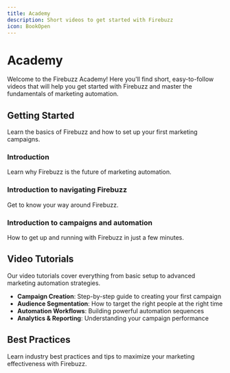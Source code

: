 ```yaml
---
title: Academy
description: Short videos to get started with Firebuzz
icon: BookOpen
---
```


# Academy

Welcome to the Firebuzz Academy! Here you'll find short, easy-to-follow videos that will help you get started with Firebuzz and master the fundamentals of marketing automation.

## Getting Started

Learn the basics of Firebuzz and how to set up your first marketing campaigns.

### Introduction
Learn why Firebuzz is the future of marketing automation.

### Introduction to navigating Firebuzz
Get to know your way around Firebuzz.

### Introduction to campaigns and automation
How to get up and running with Firebuzz in just a few minutes.

## Video Tutorials

Our video tutorials cover everything from basic setup to advanced marketing automation strategies.

- **Campaign Creation**: Step-by-step guide to creating your first campaign
- **Audience Segmentation**: How to target the right people at the right time
- **Automation Workflows**: Building powerful automation sequences
- **Analytics & Reporting**: Understanding your campaign performance

## Best Practices

Learn industry best practices and tips to maximize your marketing effectiveness with Firebuzz.